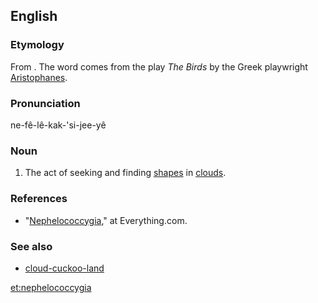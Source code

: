 ==English==

===Etymology===
From {{etyl|grc|en}} {{term|Νεφελοκοκκυγία|tr=Nephelokokkugia|sc=polytonic|lang=grc}}. The word comes from the play ''The Birds'' by the Greek playwright [[w:Aristophanes|Aristophanes]].

===Pronunciation===
ne-fê-lê-kak-'si-jee-yê

===Noun===
{{en-noun|-}}

# The act of seeking and finding [[shapes]] in [[clouds]]. 

===References===
*"[http://www.everything2.com/index.pl?node_id=423940 Nephelococcygia]," at Everything.com.

===See also===
* [[cloud-cuckoo-land]]

[[et:nephelococcygia]]